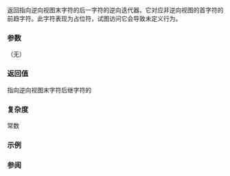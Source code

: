 {{cpp/string/basic_string_view/title|rend|crend}}
{{cpp/string/basic_string_view/navbar}}
{{dcl begin}}
{{dcl|since=c++17|
constexpr const_reverse_iterator rend() const noexcept;
}}
{{dcl|since=c++17|
constexpr const_reverse_iterator crend() const noexcept;
}}
{{dcl end}}

返回指向逆向视图末字符的后一字符的逆向迭代器。它对应非逆向视图的首字符的前趋字符。此字符表现为占位符，试图访问它会导致未定义行为。

{{image|range-rbegin-rend.svg}}

===参数===
（无）

===返回值===
指向逆向视图末字符后继字符的 {{tt|const_reverse_iterator}}

===复杂度===
常数

===示例===
{{example|code=
#include &lt;algorithm&gt;
#include &lt;iostream&gt;
#include &lt;iterator&gt;
#include &lt;string_view&gt;

int main()
{
    std::ostream_iterator&lt;char&gt; out_it(std::cout);
    std::string_view str_view("abcdef");

    std::copy(str_view.rbegin(), str_view.rend(), out_it);
    *out_it = '\n';

    std::copy(str_view.crbegin(), str_view.crend(), out_it);
    *out_it = '\n';
}
|output=
fedcba
fedcba
}}

===参阅===
{{dsc begin}}
{{dsc inc|cpp/string/basic_string_view/dsc rbegin}}
{{dsc inc|cpp/string/basic_string/dsc {{SUBPAGENAMEE}}}}
{{dsc end}}

{{langlinks|en|es|ja}}